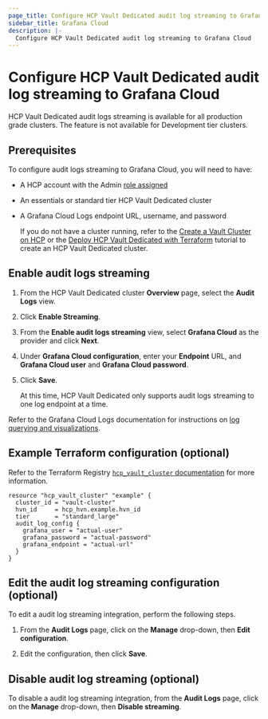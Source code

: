 ```yaml
---
page_title: Configure HCP Vault Dedicated audit log streaming to Grafana Cloud
sidebar_title: Grafana Cloud
description: |-
  Configure HCP Vault Dedicated audit log streaming to Grafana Cloud
---
```


# Configure HCP Vault Dedicated audit log streaming to Grafana Cloud

<Note title="Availability">

HCP Vault Dedicated audit logs streaming is available for all
production grade clusters. The feature is not available for Development tier
clusters.

</Note>

## Prerequisites

To configure audit logs streaming to Grafana Cloud, you will need to have:

- A HCP account with the Admin [role assigned](/hcp/docs/hcp/iam/access-management)
- An essentials or standard tier HCP Vault Dedicated cluster
- A Grafana Cloud Logs endpoint URL, username, and password

   <Note>

   If you do not have a cluster running, refer to the [Create a Vault Cluster on
   HCP](/vault/tutorials/get-started-hcp-vault-dedicated/get-started-vault) or  the [Deploy HCP Vault Dedicated with
   Terraform](/vault/tutorials/cloud-ops/terraform-hcp-provider-vault) tutorial to create an HCP Vault Dedicated
   cluster.

   </Note>

## Enable audit logs streaming

1. From the HCP Vault Dedicated cluster **Overview** page, select the **Audit Logs** view.

1. Click **Enable Streaming**.

1. From the **Enable audit logs streaming** view, select **Grafana Cloud** as
   the provider and click **Next**.

1. Under **Grafana Cloud configuration**, enter your **Endpoint** URL, and
   **Grafana Cloud user** and **Grafana Cloud password**.

1. Click **Save**.

   <Note>

   At this time, HCP Vault Dedicated only supports audit logs streaming to
   one log endpoint at a time.

   </Note>

Refer to the Grafana Cloud Logs documentation for instructions on [log querying
and visualizations](https://grafana.com/docs/grafana-cloud/logs/).

## Example Terraform configuration (optional)

Refer to the Terraform Registry [`hcp_vault_cluster` documentation](https://registry.terraform.io/providers/hashicorp/hcp/latest/docs/resources/vault_cluster#nested-schema-for-audit_log_config)
for more information.

```hcl
resource "hcp_vault_cluster" "example" {
  cluster_id = "vault-cluster"
  hvn_id     = hcp_hvn.example.hvn_id
  tier       = "standard_large"
  audit_log_config {
    grafana_user = "actual-user"
    grafana_password = "actual-password"
    grafana_endpoint = "actual-url"
  }
}
```

## Edit the audit log streaming configuration (optional)

To edit a audit log streaming integration, perform the following steps.

1. From the **Audit Logs** page, click on the **Manage** drop-down, then **Edit
configuration**.

1. Edit the configuration, then click **Save**.

## Disable audit log streaming (optional)

To disable a audit log streaming integration, from the **Audit Logs** page,
click on the **Manage** drop-down, then **Disable streaming**.